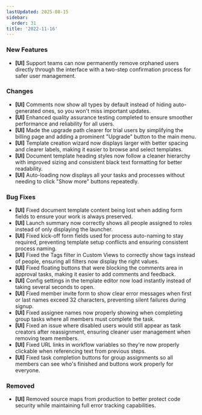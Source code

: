 ```yaml
---
lastUpdated: 2025-08-15
sidebar:
  order: 31
title: '2022-11-16'
---
```


### New Features

- **[UI]** Support teams can now permanently remove orphaned users directly through the interface with a two-step confirmation process for safer user management.

### Changes

- **[UI]** Comments now show all types by default instead of hiding auto-generated ones, so you won't miss important updates.
- **[UI]** Enhanced quality assurance testing completed to ensure smoother performance and reliability for all users.
- **[UI]** Made the upgrade path clearer for trial users by simplifying the billing page and adding a prominent "Upgrade" button to the main menu.
- **[UI]** Template creation wizard now displays larger with better spacing and clearer labels, making it easier to browse and select templates.
- **[UI]** Document template heading styles now follow a cleaner hierarchy with improved sizing and consistent black text formatting for better readability.
- **[UI]** Auto-loading now displays all your tasks and processes without needing to click "Show more" buttons repeatedly.

### Bug Fixes

- **[UI]** Fixed document template content being lost when adding form fields to ensure your work is always preserved.
- **[UI]** Launch summary now correctly shows all people assigned to roles instead of only displaying the launcher.
- **[UI]** Fixed kick-off form fields used for process auto-naming to stay required, preventing template setup conflicts and ensuring consistent process naming.
- **[UI]** Fixed the Tags filter in Custom Views to correctly show tags instead of people, ensuring all filters now display the right values.
- **[UI]** Fixed floating buttons that were blocking the comments area in approval tasks, making it easier to add comments and feedback.
- **[UI]** Config settings in the template editor now load instantly instead of taking several seconds to open.
- **[UI]** Fixed member invite form to show clear error messages when first or last names exceed 32 characters, preventing silent failures during signup.
- **[UI]** Fixed assignee names now properly showing when completing group tasks where all members must complete the task.
- **[UI]** Fixed an issue where disabled users would still appear as task creators after reassignment, ensuring cleaner user management when removing team members.
- **[UI]** Fixed URL links in workflow variables so they're now properly clickable when referencing text from previous steps.
- **[UI]** Fixed task completion buttons for group assignments so all members can see who's finished and buttons work properly for everyone.

### Removed

- **[UI]** Removed source maps from production to better protect code security while maintaining full error tracking capabilities.